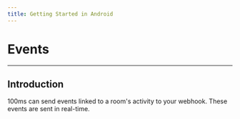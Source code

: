 ```yaml
---
title: Getting Started in Android
---
```


# Events

---

## Introduction

100ms can send events linked to a room's activity to your webhook. These events are sent in real-time.

